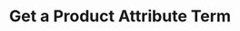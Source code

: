 ---
title: 'Get a Product Attribute Term'
openapi: "../openapi-products-v1.yaml GET /products/attributes/{attribute_id}/terms/{id}"
--- 